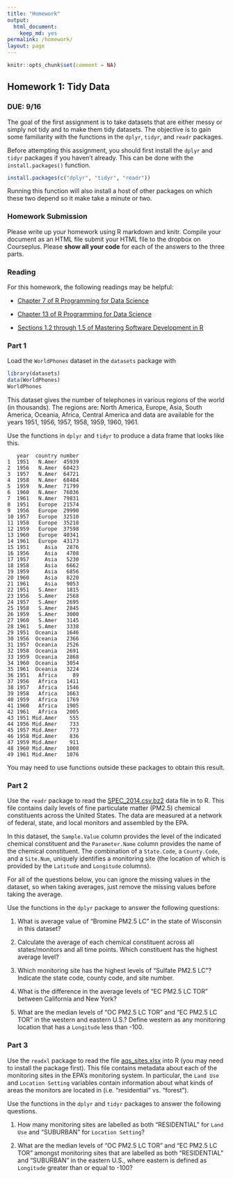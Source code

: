 ```yaml
---
title: "Homework"
output: 
  html_document: 
    keep_md: yes
permalink: /homework/
layout: page
---
```


```r
knitr::opts_chunk$set(comment = NA)
```

## Homework 1: Tidy Data

### DUE: 9/16

The goal of the first assignment is to take datasets that are either messy or simply not tidy and to make them tidy datasets. The objective is to gain some familiarity with the functions in the `dplyr`, `tidyr`, and `readr` packages.

Before attempting this assignment, you should first install the `dplyr` and `tidyr` packages if you haven't already. This can be done with the `install.packages()` function.

```r
install.packages(c("dplyr", "tidyr", "readr"))
```

Running this function will also install a host of other packages on which these two depend so it make take a minute or two.

### Homework Submission

Please write up your homework using R markdown and knitr. Compile your document as an HTML file submit your HTML file to the dropbox on Courseplus. Please **show all your code** for each of the answers to the three parts.

### Reading

For this homework, the following readings may be helpful:

* [Chapter 7 of R Programming for Data Science](https://bookdown.org/rdpeng/rprogdatascience/using-the-readr-package.html)

* [Chapter 13 of R Programming for Data Science](https://bookdown.org/rdpeng/rprogdatascience/managing-data-frames-with-the-dplyr-package.html)

* [Sections 1.2 through 1.5 of Mastering Software Development in R](http://rdpeng.github.io/RProgDA/the-importance-of-tidy-data.html)


### Part 1

Load the `WorldPhones` dataset in the `datasets` package with

```r
library(datasets)
data(WorldPhones)
WorldPhones
```

This dataset gives the number of telephones in various regions of the world (in thousands). The regions are: North America, Europe, Asia, South America, Oceania, Africa, Central America and data are available for the years 1951, 1956, 1957, 1958, 1959, 1960, 1961.

Use the functions in `dplyr` and `tidyr` to produce a data frame that looks like this.

```
   year  country number
1  1951   N.Amer  45939
2  1956   N.Amer  60423
3  1957   N.Amer  64721
4  1958   N.Amer  68484
5  1959   N.Amer  71799
6  1960   N.Amer  76036
7  1961   N.Amer  79831
8  1951   Europe  21574
9  1956   Europe  29990
10 1957   Europe  32510
11 1958   Europe  35218
12 1959   Europe  37598
13 1960   Europe  40341
14 1961   Europe  43173
15 1951     Asia   2876
16 1956     Asia   4708
17 1957     Asia   5230
18 1958     Asia   6662
19 1959     Asia   6856
20 1960     Asia   8220
21 1961     Asia   9053
22 1951   S.Amer   1815
23 1956   S.Amer   2568
24 1957   S.Amer   2695
25 1958   S.Amer   2845
26 1959   S.Amer   3000
27 1960   S.Amer   3145
28 1961   S.Amer   3338
29 1951  Oceania   1646
30 1956  Oceania   2366
31 1957  Oceania   2526
32 1958  Oceania   2691
33 1959  Oceania   2868
34 1960  Oceania   3054
35 1961  Oceania   3224
36 1951   Africa     89
37 1956   Africa   1411
38 1957   Africa   1546
39 1958   Africa   1663
40 1959   Africa   1769
41 1960   Africa   1905
42 1961   Africa   2005
43 1951 Mid.Amer    555
44 1956 Mid.Amer    733
45 1957 Mid.Amer    773
46 1958 Mid.Amer    836
47 1959 Mid.Amer    911
48 1960 Mid.Amer   1008
49 1961 Mid.Amer   1076
```

You may need to use functions outside these packages to obtain this result.

### Part 2

Use the `readr` package to read the [SPEC_2014.csv.bz2](../data/SPEC_2014.csv.bz2) data file in to R. This file contains daily levels of fine particulate matter (PM2.5) chemical constituents across the United States. The data are measured at a network of federal, state, and local monitors and assembled by the EPA. 

In this dataset, the `Sample.Value` column provides the level of the indicated chemical constituent and the `Parameter.Name` column provides the name of the chemical constituent. The combination of a `State.Code`, a `County.Code`, and a `Site.Num`, uniquely identifies a monitoring site (the location of which is provided by the `Latitude` and `Longitude` columns).

For all of the questions below, you can ignore the missing values in the dataset, so when taking averages, just remove the missing values before taking the average.

Use the functions in the `dplyr` package to answer the following questions:

1. What is average value of "Bromine PM2.5 LC" in the state of Wisconsin in this dataset?

2. Calculate the average of each chemical constituent across all states/monitors and all time points. Which constituent has the highest average level?

3. Which monitoring site has the highest levels of "Sulfate PM2.5 LC"? Indicate the state code, county code, and site number.

4. What is the difference in the average levels of "EC PM2.5 LC TOR" between California and New York?

5. What are the median levels of "OC PM2.5 LC TOR" and "EC PM2.5 LC TOR" in the western and eastern U.S.? Define western as any monitoring location that has a `Longitude` less than -100.


### Part 3

Use the `readxl` package to read the file [aqs_sites.xlsx](../data/aqs_sites.xlsx) into R (you may need to install the package first). This file contains metadata about each of the monitoring sites in the EPA's monitoring system. In particular, the `Land Use` and `Location Setting` variables contain information about what kinds of areas the monitors are located in (i.e. "residential" vs. "forest").

Use the functions in the `dplyr` and `tidyr` packages to answer the following questions.

1. How many monitoring sites are labelled as both "RESIDENTIAL" for `Land Use` and "SUBURBAN" for `Location Setting`?

1. What are the median levels of "OC PM2.5 LC TOR" and "EC PM2.5 LC TOR" amongst monitoring sites that are labelled as both "RESIDENTIAL" and "SUBURBAN" in the eastern U.S., where eastern is defined as `Longitude` greater than or equal to -100?


